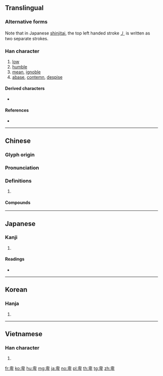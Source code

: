 {{character info/new}}
{{character info/new|0xfa35}}
{{character info/new|0x2f82d}}

==Translingual==
{{ja-forms|卑|卑|卑}}

===Alternative forms===
Note that in Japanese [[shinjitai]], the top left handed stroke [[㇓]] is written as two separate strokes.

===Han character===
{{Han char|rn=24|rad=十|as=06|asj=07|sn=8|snj=9|four=26400|canj=HHJ|ids=⿱⿻白丿十(GTK),⿱⿱丿田⿻丿十(J)}}
# [[low]]
# [[humble]]
# [[mean]], [[ignoble]]
# [[abase]], [[contemn]], [[despise]]

====Derived characters====
* {{l|mul|啤}}

====References====
* {{Han ref|kx=0156.270|dkj=02738|dj=0356.170|hdz=10063.010|uh=5351|ud=21329|bh=A8F5|bd=43253}}

----

==Chinese==
{{zh-forms}}

===Glyph origin===
{{Han etym}}

===Pronunciation===
{{zh-pron
|m=bēi
|c=bei1
|mn=pi
|mc=y
|oc=y
|cat=
}}

===Definitions===
{{zh-hanzi}}

# {{rfdef|zh}}

====Compounds====
{{zh-der|不亢不卑|不卑不亢|不抗不卑|位卑言高|克順克卑|前倨後卑|卑下|卑人|卑以自牧|卑位|卑侮|卑俗|卑劣|卑劣手段|卑卑|卑南文化|卑南族|卑南鄉|卑宮|卑宮菲食|卑微|卑怯|卑末|卑梁之釁|卑汙|卑溼|卑無高論|卑爾根|卑田院|卑禮厚幣|卑職|卑薄|卑見|卑親屬|卑論|卑謹|卑讓|卑賤|卑身|卑躬屈節|卑躬屈膝|卑辭厚禮|卑鄙|卑鄙無恥|卑鄙齷齪|卑金屬|卑陋|卑陋齷齪|卑高|天高聽卑|官卑祿薄|官卑職小|尊卑|尊古卑今|尊己卑人|歎老嗟卑|男尊女卑|登高自卑|自卑|自卑感|菲食卑宮|謙卑|謙卑自牧|辭尊居卑|鮮卑}}

----

==Japanese==

===Kanji===
{{ja-kanji|grade=c|rs=十06|style=s|kyu=卑}}

# {{defn|lang=ja|sort=十06}}

====Readings====
* {{ja-readings|goon=[[ひ]] (hi)|kanon=[[ひ]] (hi)|kun=[[ひくい]] (hikui), [[いやしい]] (iyashii), [[いやしめる]] (iyashimeru)}}

----

==Korean==

===Hanja===
{{ko-hanja|hangeul=비|rv=bi|mr=pi}}

# {{defn|lang=ko|sort=十06}}

----

==Vietnamese==

===Han character===
{{vi-hantu|[[te]], [[bấy]], [[ti]]|rs=十06}}

# {{defn|lang=vi|sort=十06}}

[[fr:卑]]
[[ko:卑]]
[[hu:卑]]
[[mg:卑]]
[[ja:卑]]
[[no:卑]]
[[pl:卑]]
[[th:卑]]
[[tg:卑]]
[[zh:卑]]